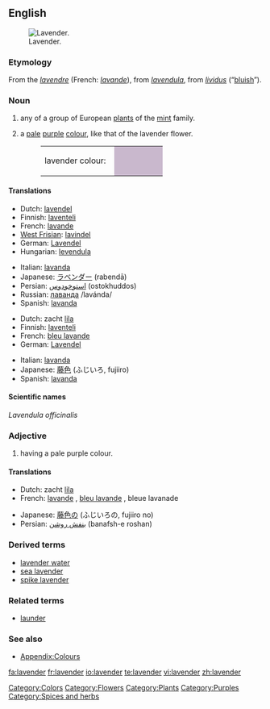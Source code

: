 ==English==
[[Image:Topped lavender.jpg|thumb|right|Lavender.]]

===Etymology===
From the {{AF.}} ''[[lavendre]]'' (French: ''[[lavande]]''), from {{ML.}} ''[[lavendula]]'', from ''[[lividus]]'' (“[[bluish]]”).

===Noun===
{{wikipedia}}
{{en-noun|s|-}}

# any of a group of European [[plant]]s of the [[mint]] family.
# {{colour}} a [[pale]] [[purple]] [[color|colour]], like that of the lavender flower.
#: <table><tr><td>lavender colour: &nbsp;</td><td bgcolor="#C9B8CD" width="80">&nbsp; </td></tr></table>

====Translations====
{{trans-top|plant}}
* Dutch: [[lavendel]]
* Finnish: [[laventeli]]
* French: [[lavande]] {{f}}
* [[West Frisian]]: [[lavindel]]
* German: [[Lavendel]] {{m}}
* Hungarian: [[levendula]]
{{trans-mid}}
* Italian: [[lavanda]] {{f}}
* Japanese: [[ラベンダー]] (rabendā)
* Persian: [[استوخودوس]] (ostokhuddos)
* Russian: [[лаванда]] /lavánda/ {{f}}
* Spanish: [[lavanda]]
{{trans-bottom}}

{{trans-top|colour}}
* Dutch: zacht [[lila]]
* Finnish: [[laventeli]]
* French: [[bleu lavande]] {{m}}
* German: [[Lavendel]] {{m}}
{{trans-mid}}
* Italian: [[lavanda]] {{f}}
* Japanese: [[藤色]] (ふじいろ, fujiiro)
* Spanish: [[lavanda]]
{{trans-bottom}}

====Scientific names====
''Lavendula officinalis''

===Adjective===
{{en-adj}}

# {{colour}} having a pale purple colour.

====Translations====
{{trans-top|colour}}
* Dutch: zacht [[lila]]
* French: [[lavande]] {{m|f}}, [[bleu lavande]] {{m}}, bleue lavanade {{f}}
{{trans-mid}}
* Japanese: [[藤色]]の (ふじいろの, fujiiro no)
* Persian: [[بنفش روشن]] (banafsh-e roshan)
{{trans-bottom}}

===Derived terms===
* [[lavender water]]
* [[sea lavender]]
* [[spike lavender]]

===Related terms===
* [[launder]]

===See also===
* [[Appendix:Colours]]

[[Category:Colors]]
[[Category:Flowers]]
[[Category:Plants]]
[[Category:Purples]]
[[Category:Spices and herbs]]

[[fa:lavender]]
[[fr:lavender]]
[[io:lavender]]
[[te:lavender]]
[[vi:lavender]]
[[zh:lavender]]